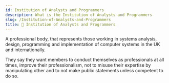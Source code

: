 ```yaml
---
id: Institution of Analysts and Programmers
description: What is the Institution of Analysts and Programmers
slug: /Institution-of-Analysts-and-Programmers
title: 🧐 Institution of Analysts and Programmers
---
```



A professional body, that represents those working in systems analysis, design, programming and implementation of computer systems in the UK and internationally. 

They say they want members to conduct themselves as professionals at all times, improve their professionalism, not to misuse their expertise by manipulating other and to not make public statements unless competent to do so.
